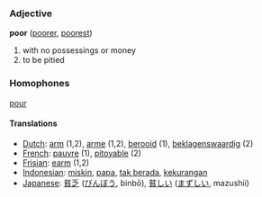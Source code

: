 ===Adjective===

'''poor''' ([[poorer]], [[poorest]])

# with no possessings or money
# to be pitied

===Homophones===
[[pour]]

====Translations====
*[[Dutch]]: [[arm]] (1,2), [[arme]] (1,2), [[berooid]] (1), [[beklagenswaardig]] (2)
*[[French]]: [[pauvre]] (1), [[pitoyable]] (2)
*[[Frisian]]: [[earm]] (1,2)
*[[Indonesian]]: [[miskin]], [[papa]], [[tak berada]], [[kurang|kekurangan]]
*[[Japanese]]: [[貧乏]] ([[びんぼう]], binbō), [[貧しい]] ([[まずしい]], mazushii)